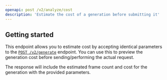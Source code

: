 ```yaml
---
openapi: post /v2/analyze/cost
description: 'Estimate the cost of a generation before submitting it'
---
```


## Getting started

This endpoint allows you to estimate cost by accepting identical parameters to the [`POST /v2/generate`](/api-reference/endpoint/generate/post-generate) endpoint. You can use this to preview the generation cost before sending/performing the actual request.

The response will include the estimated frame count and cost for the generation with the provided parameters.


